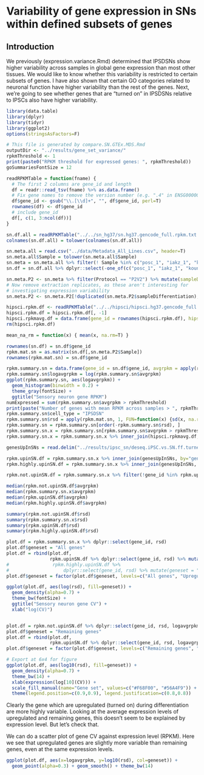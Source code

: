 # Variability of gene expression in SNs within defined subsets of genes

## Introduction

We previously (expression.variance.Rmd) determined that IPSDSNs show higher variability across samples in global gene expression than most other tissues. We would like to know whether this variability is restricted to certain subsets of genes.
I have also shown that certain GO categories related to neuronal function have higher variability than the rest of the genes.
Next, we're going to see whether genes that are "turned on" in IPSDSNs relative to IPSCs also have higher variability.

```r
library(data.table)
library(dplyr)
library(tidyr)
library(ggplot2)
options(stringsAsFactors=F)

# This file is generated by compare.SN.GTEx.MDS.Rmd
outputDir <- "../results/gene_set_variance/"
rpkmThreshold <- 1
print(paste0("RPKM threshold for expressed genes: ", rpkmThreshold))
goSummariesFontSize = 12
```

```r
readRPKMTable = function(fname) {
  # The first 2 columns are gene_id and length
  df = readr::read_tsv(fname) %>% as.data.frame()
  # Fix gene names to remove the version number (e.g. ".4" in ENSG00000223972.4)
  df$gene_id <- gsub("\\.[\\d]+", "", df$gene_id, perl=T)
  rownames(df) <- df$gene_id
  # include gene_id
  df[, c(1, 3:ncol(df))]
}

sn.df.all = readRPKMTable("../../sn_hg37/sn.hg37.gencode_full.rpkm.txt.gz")
colnames(sn.df.all) = tolower(colnames(sn.df.all))

sn.meta.all = read.csv("../data/Metadata_All_Lines.csv", header=T)
sn.meta.all$Sample = tolower(sn.meta.all$Sample)
sn.meta = sn.meta.all %>% filter(! Sample %in% c("posc_1", "iakz_1", "koun_2", "yuze_1_1", "yuze_1_2"))
sn.df = sn.df.all %>% dplyr::select(-one_of(c("posc_1", "iakz_1", "koun_2", "yuze_1_1", "yuze_1_2")))

sn.meta.P2 <- sn.meta %>% filter(Protocol == "P2V2") %>% mutate(sampleDifferentiation=paste(Cell.line, Differentiaton.Replicate))
# Now remove extraction replicates, as these aren't interesting for
# investigating expression variability
sn.meta.P2 <- sn.meta.P2[!duplicated(sn.meta.P2$sampleDifferentiation),]

hipsci.rpkm.df <- readRPKMTable("../../hipsci/hipsci.hg37.gencode_full.rpkm.txt.gz")
hipsci.rpkm.df = hipsci.rpkm.df[, -1]
hipsci.rpkmavg.df = data.frame(gene_id = rownames(hipsci.rpkm.df), hipsci_mean_rpkm=rowMeans(hipsci.rpkm.df))
rm(hipsci.rpkm.df)
```


```r
mean_na_rm = function(x) { mean(x, na.rm=T) }

rownames(sn.df) = sn.df$gene_id
rpkm.mat.sn = as.matrix(sn.df[,sn.meta.P2$Sample])
rownames(rpkm.mat.sn) = sn.df$gene_id

rpkm.summary.sn = data.frame(gene_id = sn.df$gene_id, avgrpkm = apply(rpkm.mat.sn, 1, FUN=mean_na_rm))
rpkm.summary.sn$logavgrpkm = log(rpkm.summary.sn$avgrpkm)
ggplot(rpkm.summary.sn, aes(logavgrpkm)) +
  geom_histogram(binwidth = 0.2) +
  theme_gray(fontSize) +
  ggtitle("Sensory neuron gene RPKM")
numExpressed = sum(rpkm.summary.sn$avgrpkm > rpkmThreshold)
print(paste("Number of genes with mean RPKM across samples > ", rpkmThreshold, ":", numExpressed))
rpkm.summary.sn$cell_type = "IPSDSN"
rpkm.summary.sn$rsd = apply(rpkm.mat.sn, 1, FUN=function(x) {sd(x, na.rm=T) / mean_na_rm(x)})
rpkm.summary.sn = rpkm.summary.sn[order(-rpkm.summary.sn$rsd), ]
rpkm.summary.sn.x = rpkm.summary.sn[rpkm.summary.sn$avgrpkm > rpkmThreshold,]
rpkm.summary.sn.x = rpkm.summary.sn.x %>% inner_join(hipsci.rpkmavg.df, by="gene_id")
```


```r
genesUpInSNs = read.delim("../results/ipsc_sn/deseq.iPSC.vs.SN.ff.turnedon.5x.txt")

rpkm.upinSN.df = rpkm.summary.sn.x %>% inner_join(genesUpInSNs, by="gene_id")
rpkm.highly.upinSN.df = rpkm.summary.sn.x %>% inner_join(genesUpInSNs, by="gene_id") %>% filter(log2FoldChange > log2(100), hipsci_mean_rpkm < 0.1)

rpkm.not.upinSN.df = rpkm.summary.sn.x %>% filter(!gene_id %in% rpkm.upinSN.df$gene_id)

median(rpkm.not.upinSN.df$avgrpkm)
median(rpkm.summary.sn.x$avgrpkm)
median(rpkm.upinSN.df$avgrpkm)
median(rpkm.highly.upinSN.df$avgrpkm)

summary(rpkm.not.upinSN.df$rsd)
summary(rpkm.summary.sn.x$rsd)
summary(rpkm.upinSN.df$rsd)
summary(rpkm.highly.upinSN.df$rsd)

plot.df = rpkm.summary.sn.x %>% dplyr::select(gene_id, rsd)
plot.df$geneset = "All genes"
plot.df = rbind(plot.df,
                rpkm.upinSN.df %>% dplyr::select(gene_id, rsd) %>% mutate(geneset = "Upregulated genes"))
#                rpkm.highly.upinSN.df %>% 
#                    dplyr::select(gene_id, rsd) %>% mutate(geneset = "Highly upregulated genes"))
plot.df$geneset = factor(plot.df$geneset, levels=c("All genes", "Upregulated genes"))

ggplot(plot.df, aes(log(rsd), fill=geneset)) +
  geom_density(alpha=0.7) +
  theme_bw(fontSize) +
  ggtitle("Sensory neuron gene CV") +
  xlab("log(CV)")


plot.df = rpkm.not.upinSN.df %>% dplyr::select(gene_id, rsd, logavgrpkm)
plot.df$geneset = "Remaining genes"
plot.df = rbind(plot.df,
                rpkm.upinSN.df %>% dplyr::select(gene_id, rsd, logavgrpkm) %>% mutate(geneset = "Upregulated 5x"))
plot.df$geneset = factor(plot.df$geneset, levels=c("Remaining genes", "Upregulated 5x"))

# Export at 6x4 for figure
ggplot(plot.df, aes(log10(rsd), fill=geneset)) +
  geom_density(alpha=0.7) +
  theme_bw(14) +
  xlab(expression(log[10](CV))) +
  scale_fill_manual(name="Gene set", values=c("#F68F00", "#56A4F9")) +
  theme(legend.position=c(0.9,0.9), legend.justification=c(0.8,0.8))
```

Clearly the gene which are upregulated (turned on) during differentiation are more highly variable.
Looking at the average expression levels of upregulated and remaining genes, this doesn't seem to be explained by expression level. But let's check that.

We can do a scatter plot of gene CV against expression level (RPKM). Here we see that upregulated genes are slightly more variable than remaining genes, even at the same expression levels.

```r
ggplot(plot.df, aes(x=logavgrpkm, y=log10(rsd), col=geneset)) +
  geom_point(alpha=0.3) + geom_smooth() + theme_bw(14)
```

